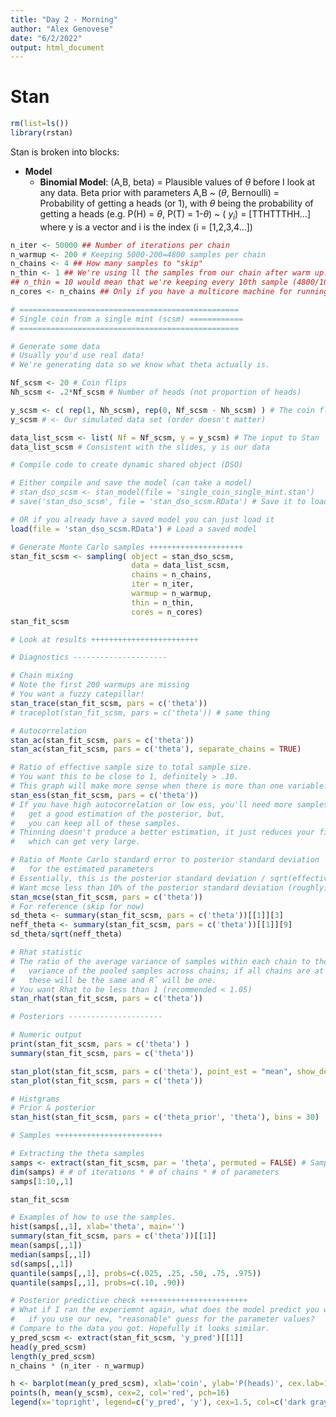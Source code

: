 ```yaml
---
title: "Day 2 - Morning"
author: "Alex Genovese"
date: "6/2/2022"
output: html_document
---
```

# Stan

```r
rm(list=ls())
library(rstan)
```

Stan is broken into blocks:  

* **Model**  
  + **Binomial Model**: (A,B, beta) = Plausible values of $\theta$ before I look at any data. Beta prior with parameters A,B ~ ($\theta$, Bernoulli) = Probability of getting a heads (or 1), with $\theta$ being the probability of getting a heads (e.g. P(H) = $\theta$, P(T) = 1-$\theta$) ~ ($\ y_{i}$) = [TTHTTTHH...] where y is a vector and i is the index (i = [1,2,3,4...])
  
```r
n_iter <- 50000 ## Number of iterations per chain
n_warmup <- 200 # Keeping 5000-200=4800 samples per chain
n_chains <- 4 ## How many samples to "skip"
n_thin <- 1 ## We're using ll the samples from our chain after warm up.
## n_thin = 10 would mean that we're keeping every 10th sample (4800/10=480 per chain)
n_cores <- n_chains ## Only if you have a multicore machine for running chains in parallel, only worth it for complex models, otherwise slower. If your computer can't utilize parallel processing: n_cores <- 1

# =================================================
# Single coin from a single mint (scsm) ============
# =================================================

# Generate some data
# Usually you'd use real data!
# We're generating data so we know what theta actually is.

Nf_scsm <- 20 # Coin flips
Nh_scsm <- .2*Nf_scsm # Number of heads (not proportion of heads)

y_scsm <- c( rep(1, Nh_scsm), rep(0, Nf_scsm - Nh_scsm) ) # The coin flips
y_scsm # <- Our simulated data set (order doesn't matter)

data_list_scsm <- list( Nf = Nf_scsm, y = y_scsm) # The input to Stan
data_list_scsm # Consistent with the slides, y is our data

# Compile code to create dynamic shared object (DSO) 

# Either compile and save the model (can take a model)
# stan_dso_scsm <- stan_model(file = 'single_coin_single_mint.stan')
# save('stan_dso_scsm', file = 'stan_dso_scsm.RData') # Save it to load faster later

# OR if you already have a saved model you can just load it
load(file = 'stan_dso_scsm.RData') # Load a saved model

# Generate Monte Carlo samples +++++++++++++++++++++
stan_fit_scsm <- sampling( object = stan_dso_scsm,
                           data = data_list_scsm,
                           chains = n_chains,
                           iter = n_iter,
                           warmup = n_warmup,
                           thin = n_thin,
                           cores = n_cores)
stan_fit_scsm

# Look at results ++++++++++++++++++++++++

# Diagnostics ---------------------

# Chain mixing
# Note the first 200 warmups are missing
# You want a fuzzy catepillar!
stan_trace(stan_fit_scsm, pars = c('theta')) 
# traceplot(stan_fit_scsm, pars = c('theta')) # same thing

# Autocorrelation
stan_ac(stan_fit_scsm, pars = c('theta'))
stan_ac(stan_fit_scsm, pars = c('theta'), separate_chains = TRUE)

# Ratio of effective sample size to total sample size.
# You want this to be close to 1, definitely > .10.
# This graph will make more sense when there is more than one variable.
stan_ess(stan_fit_scsm, pars = c('theta'))
# If you have high autocorrelation or low ess, you'll need more samples to 
#   get a good estimation of the posterior, but, 
#   you can keep all of these samples. 
# Thinning doesn't produce a better estimation, it just reduces your file size,
#   which can get very large.

# Ratio of Monte Carlo standard error to posterior standard deviation 
#   for the estimated parameters
# Essentially, this is the posterior standard deviation / sqrt(effective sample size).
# Want mcse less than 10% of the posterior standard deviation (roughly).
stan_mcse(stan_fit_scsm, pars = c('theta'))
# For reference (skip for now)
sd_theta <- summary(stan_fit_scsm, pars = c('theta'))[[1]][3]
neff_theta <- summary(stan_fit_scsm, pars = c('theta'))[[1]][9]
sd_theta/sqrt(neff_theta)

# Rhat statistic
# The ratio of the average variance of samples within each chain to the 
#   variance of the pooled samples across chains; if all chains are at equilibrium, 
#   these will be the same and R̂ will be one.
# You want Rhat to be less than 1 (recommended < 1.05)
stan_rhat(stan_fit_scsm, pars = c('theta'))

# Posteriors ---------------------

# Numeric output 
print(stan_fit_scsm, pars = c('theta') )
summary(stan_fit_scsm, pars = c('theta'))

stan_plot(stan_fit_scsm, pars = c('theta'), point_est = "mean", show_density = TRUE, fill_color = "maroon")
stan_plot(stan_fit_scsm, pars = c('theta'))

# Histgrams
# Prior & posterior
stan_hist(stan_fit_scsm, pars = c('theta_prior', 'theta'), bins = 30)

# Samples ++++++++++++++++++++++++

# Extracting the theta samples
samps <- extract(stan_fit_scsm, par = 'theta', permuted = FALSE) # Samps is a list
dim(samps) # # of iterations * # of chains * # of parameters
samps[1:10,,1] 

stan_fit_scsm

# Examples of how to use the samples.
hist(samps[,,1], xlab='theta', main='')
summary(stan_fit_scsm, pars = c('theta'))[[1]]
mean(samps[,,1])
median(samps[,,1])
sd(samps[,,1])
quantile(samps[,,1], probs=c(.025, .25, .50, .75, .975))
quantile(samps[,,1], probs=c(.10, .90))

# Posterior predictive check ++++++++++++++++++++++++
# What if I ran the experiemnt again, what does the model predict you will see,
#   if you use our new, "reasonable" guess for the parameter values?
# Compare to the data you got. Hopefully it looks similar.
y_pred_scsm <- extract(stan_fit_scsm, 'y_pred')[[1]]
head(y_pred_scsm)
length(y_pred_scsm)
n_chains * (n_iter - n_warmup)

h <- barplot(mean(y_pred_scsm), xlab='coin', ylab='P(heads)', cex.lab=1.25, ylim=c(0,1))
points(h, mean(y_scsm), cex=2, col='red', pch=16)
legend(x='topright', legend=c('y_pred', 'y'), cex=1.5, col=c('dark gray', 'red'), pch=c(15, 16), bty='n')
```
 
